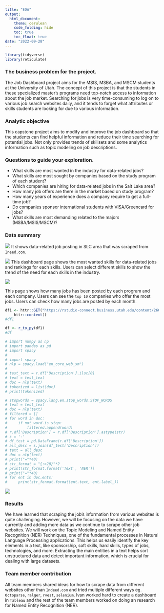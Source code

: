 ```yaml
---
title: "EDA"
output:
  html_document:
    theme: cerulean
    code_folding: hide
    toc: true
    toc_float: true
date: "2022-09-28"
---
```


```r
library(tidyverse)
library(reticulate)
```


### The business problem for the project.

The Job Dashboard project aims for the MSIS, MSBA, and MSCM students at the University of Utah. The concept of this project is that the students in these specialized master's programs need top-notch access to information about the job market. Searching for jobs is very time-consuming to log on to various job search websites daily, and it tends to forget what attributes or skills students are looking for due to various information. 


### Analytic objective

This capstone project aims to modify and improve the job dashboard so that the students can find helpful information and reduce their time searching for potential jobs. Not only provides trends of skillsets and some analytics information such as topic modeling on job descriptions.

### Questions to guide your exploration.

* What skills are most wanted in the industry for data-related jobs?
* What skills are most sought by companies based on the study program of each student?
* Which companies are hiring for data-related jobs in the Salt Lake area?
* How many job offers are there in the market based on study program?
* How many years of experience does a company require to get a full-time job?
* Do companies sponsor international students with VISA/Greencard for jobs?
* What skills are most demanding related to the majors (MSBA/MSIS/MSCM)?


### Data summary

![](./Job Dashboard 1.png)
It shows data-related job posting in SLC area that was scraped from `Ineed.com`.


![](./Job Dashboard 2.png)
This dashboard page shows the most wanted skills for data-related jobs and rankings for each skills. Users can select different skills to show the trend of the need for each skills in the industry.

![](./Job Dashboard 3.png)

This page shows how many jobs has been posted by each program and each company. Users can see the `top 10` companies who offer the most jobs. Users can check how many jobs are posted by each month.

```r
df1 <- httr::GET("https://rstudio-connect.business.utah.edu/content/260/data") %>% 
    httr::content()
#df1

df <- r_to_py(df1)
#df
```


```python
# import numpy as np
# import pandas as pd
# import spacy
# 
# import spacy
# nlp = spacy.load("en_core_web_sm")
# 
# test_text = r.df['Description'].iloc[0]
# text = test_text
# doc = nlp(text)
# tokenized = list(doc)
# print(tokenized)
```

```python
# stopwords = spacy.lang.en.stop_words.STOP_WORDS
# text = test_text
# doc = nlp(text)
# filtered = []
# for word in doc:
#     if not word.is_stop:
#         filtered.append(word)
# r.df['Description'] = r.df['Description'].astype(str)
# s = '-'
# df_test = pd.DataFrame(r.df['Description'])
# all_desc = s.join(df_test['Description'])
# text = all_desc
# doc = nlp(text)
# print("="*40)
# str_format = "{:>20}"*2
# print(str_format.format('Text', 'NER'))
# print("="*40)
# for ent in doc.ents:
#     print(str_format.format(ent.text, ent.label_))
```
![](./NER.png)


### Results

We have learned that scraping the job's information from various websites is quite challenging. However, we will be focusing on the data we have currently and adding more data as we continue to scrape other job websites. We will work on the Topic Modeling and Named Entity Recognition (NER) Techniques, one of the fundamental processes in Natural Language Processing applications. This helps us easily identify the key elements in a text, like sponsorship, soft skills, hard skills, types of jobs,  technologies, and more. Extracting the main entities in a text helps sort unstructured data and detect important information, which is crucial for dealing with large datasets.

### Team member contribution

All team members shared ideas for how to scrape data from different websites other than `Indeed.com` and tried multiple different ways eg. `Octoparse`, `ralger`, `rvest`, `selenium`. Ivan worked hard to create a dashboard in `Tableau` and the rest of the team members worked on doing an research for Named Entity Recognition (NER).


